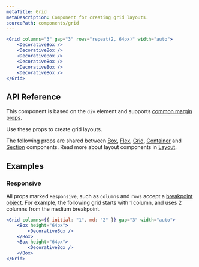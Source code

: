 ```yaml
---
metaTitle: Grid
metaDescription: Component for creating grid layouts.
sourcePath: components/grid
---
```


```jsx live=true
<Grid columns="3" gap="3" rows="repeat(2, 64px)" width="auto">
	<DecorativeBox />
	<DecorativeBox />
	<DecorativeBox />
	<DecorativeBox />
	<DecorativeBox />
	<DecorativeBox />
</Grid>
```

## API Reference

This component is based on the `div` element and supports [common margin props](/research/docs/overview/layout#margin-props).

Use these props to create grid layouts.

<ThemesPropsTable defs="gridPropDefs" />

The following props are shared between [Box](./box), [Flex](./flex), [Grid](./grid), [Container](./container) and [Section](./section) components. Read more about layout components in [Layout](/research/docs/overview/layout).

<ThemesPropsTable defs="layoutPropDefs" />

## Examples

### Responsive

All props marked `Responsive`, such as `columns` and `rows` accept a [breakpoint object](/research/docs/theme/breakpoints). For example, the following grid starts with 1 column, and uses 2 columns from the medium breakpoint.

```jsx live=true
<Grid columns={{ initial: "1", md: "2" }} gap="3" width="auto">
	<Box height="64px">
		<DecorativeBox />
	</Box>
	<Box height="64px">
		<DecorativeBox />
	</Box>
</Grid>
```
